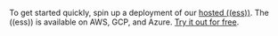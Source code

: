 
To get started quickly, spin up a deployment of our [hosted ((ess))](https://www.elastic.co/cloud/elasticsearch-service). The ((ess)) is available on AWS, GCP, and Azure. [Try it out for free](((ess-trial))).
